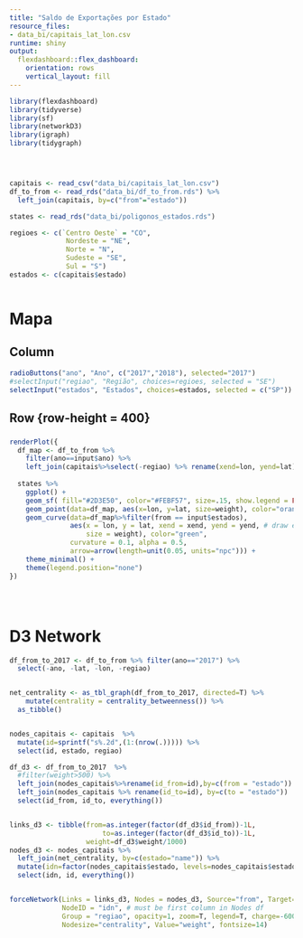 ```yaml
---
title: "Saldo de Exportações por Estado"
resource_files:
- data_bi/capitais_lat_lon.csv
runtime: shiny
output:
  flexdashboard::flex_dashboard:
    orientation: rows
    vertical_layout: fill
---
```


```r
library(flexdashboard)
library(tidyverse)
library(sf)
library(networkD3)
library(igraph)
library(tidygraph)




capitais <- read_csv("data_bi/capitais_lat_lon.csv")
df_to_from <- read_rds("data_bi/df_to_from.rds") %>%
  left_join(capitais, by=c("from"="estado")) 

states <- read_rds("data_bi/poligonos_estados.rds")

regioes <- c(`Centro Oeste` = "CO",
              Nordeste = "NE",
              Norte = "N",
              Sudeste = "SE",
              Sul = "S")
estados <- c(capitais$estado)



```




# Mapa

## Column {.sidebar column-width=100}

```r
radioButtons("ano", "Ano", c("2017","2018"), selected="2017")
#selectInput("regiao", "Região", choices=regioes, selected = "SE")
selectInput("estados", "Estados", choices=estados, selected = c("SP"))
```



## Row {row-height = 400}


### 

```r


renderPlot({
  df_map <- df_to_from %>%
    filter(ano==input$ano) %>%
    left_join(capitais%>%select(-regiao) %>% rename(xend=lon, yend=lat), by=c(to="estado"))
  
  states %>%
    ggplot() +
    geom_sf( fill="#2D3E50", color="#FEBF57", size=.15, show.legend = FALSE) +
    geom_point(data=df_map, aes(x=lon, y=lat, size=weight), color="orange") +
    geom_curve(data=df_map%>%filter(from == input$estados),
               aes(x = lon, y = lat, xend = xend, yend = yend, # draw edges as arcs
                   size = weight), color="green",
               curvature = 0.1, alpha = 0.5,
               arrow=arrow(length=unit(0.05, units="npc"))) +
    theme_minimal() +
    theme(legend.position="none")
})





```


# D3 Network

```r




df_from_to_2017 <- df_to_from %>% filter(ano=="2017") %>%
  select(-ano, -lat, -lon, -regiao)


net_centrality <- as_tbl_graph(df_from_to_2017, directed=T) %>%
    mutate(centrality = centrality_betweenness()) %>% 
  as_tibble()


nodes_capitais <- capitais  %>%
  mutate(id=sprintf("s%.2d",(1:(nrow(.))))) %>% 
  select(id, estado, regiao)

df_d3 <- df_from_to_2017  %>%
  #filter(weight>500) %>%
  left_join(nodes_capitais%>%rename(id_from=id),by=c(from = "estado")) %>%
  left_join(nodes_capitais %>% rename(id_to=id), by=c(to = "estado"))  %>%
  select(id_from, id_to, everything())


links_d3 <- tibble(from=as.integer(factor(df_d3$id_from))-1L,
                       to=as.integer(factor(df_d3$id_to))-1L,
                   weight=df_d3$weight/1000) 
nodes_d3 <- nodes_capitais %>%
  left_join(net_centrality, by=c(estado="name")) %>%
  mutate(idn=factor(nodes_capitais$estado, levels=nodes_capitais$estado)) %>%
  select(idn, id, everything()) 


forceNetwork(Links = links_d3, Nodes = nodes_d3, Source="from", Target="to",
             NodeID = "idn", # must be first column in Nodes df
             Group = "regiao", opacity=1, zoom=T, legend=T, charge=-600,
             Nodesize="centrality", Value="weight", fontsize=14)


```
